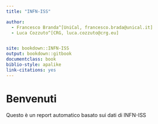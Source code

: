 ```yaml
---
title: "INFN-ISS"

author:
  - Francesco Branda^[UniCal, francesco.brada@unical.it]
  - Luca Cozzuto^[CRG, luca.cozzuto@crg.eu]


site: bookdown::INFN-ISS
output: bookdown::gitbook
documentclass: book
biblio-style: apalike
link-citations: yes
---
```



# Benvenuti
Questo è un report automatico basato sui dati di INFN-ISS
